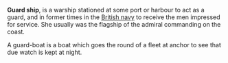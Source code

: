 '''Guard ship''', is a warship stationed at some port or harbour to act as a guard, and in former times in the [[British navy]] to receive the men impressed for service. She usually was the flagship of the admiral commanding on the coast.

A guard-boat is a boat which goes the round of a fleet at anchor to see that due watch is kept at night.